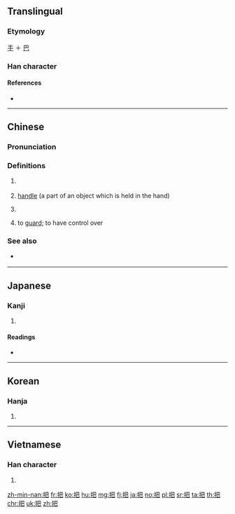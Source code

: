 ==Translingual==

===Etymology===
[[手]] ＋ [[巴]]

===Han character===
{{Han char|rn=64|rad=手|as=04|sn=7|four=57017|canj=QAU|ids=⿰扌巴}}

====References====
* {{Han ref|kx=0420.210|dkj=11874|dj=0768.010|hdz=31845.040|uh=628A|ud=25226|bh=A7E2|bd=42978}}

----

==Chinese==
{{zh-forms}}

===Pronunciation===
{{zh-pron
|m=bǎ,er=y
|ma=y
|c=baa2
|h=pfs=pá
|mn=pé/pá/pà
|mn_note=pé - vernacular, pá - literary
|w=2po,2pa
|mc=y
|oc=y
|cat=n,cl,v
}}

===Definitions===
{{zh-hanzi}}

# {{n-g|Measure word for anything that can be held in one's hand.}}
#: {{zh-x|兩 把 掃把|two brooms}}
#: {{zh-x|三 把 刀|three knives}}
#: {{zh-x|四 把 鉸{gaau3}剪|four pairs of scissors|C}}
# [[handle]] (a part of an object which is held in the hand)
# {{lb|zh|Beginning Mandarin}} {{n-g|A special type of helping verb which, when placed in front of the object of a sentence, allows for the object of the sentence to be placed before the verb. This allows for greater flexibility in complex sentence construction.}}
#: {{zh-usex|他 把 刀 放 在 桌子{zi} 上。|He put the knife on the table.}}
# to [[guard]]; to have control over
#: {{zh-x|把守|to guard; to defend}}
#: {{zh-x|把握|to grasp; to control; to master}}

===See also===
* {{sense|special helping verb}} {{q|Min Nan}} {{zh-l|共|[[kā]]}}

{{zh-cat|Beginning|Intermediate}}

----

==Japanese==

===Kanji===
{{ja-kanji|grade=c}}

# {{defn|lang=ja|sort=手04}} <!-- line may be deleted if/when POS headers are added -->

====Readings====
* {{ja-readings|goon=[[へ]] (he)|kanon=[[は]] (ha)|kanyoon=[[わ]] (wa)|kun=[[つか]] (tsuka)|nanori=[[たば]] (taba)}}

----

==Korean==

===Hanja===
{{ko-hanja|hangeul=파|eumhun=|mr=p'a|y=pha}}

# {{defn|lang=ko|sort=手04}}

----

==Vietnamese==

===Han character===
{{vi-hantu|[[bã]], [[bả]], [[bạ]], [[bỡ]], [[bữa]], [[vả]], [[vã]], [[vỗ]], [[bá]], [[bẻ]], [[bửa]], [[lả]], [[sấp]], [[trả]]}}

# {{defn|lang=vi|sort=手04}}

[[zh-min-nan:把]]
[[fr:把]]
[[ko:把]]
[[hu:把]]
[[mg:把]]
[[fj:把]]
[[ja:把]]
[[no:把]]
[[pl:把]]
[[sr:把]]
[[ta:把]]
[[th:把]]
[[chr:把]]
[[uk:把]]
[[zh:把]]